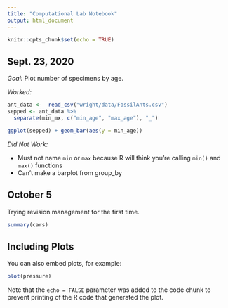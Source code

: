 ```yaml
---
title: "Computational Lab Notebook"
output: html_document
---
```


```r
knitr::opts_chunk$set(echo = TRUE)
```

## Sept. 23, 2020

*Goal:* Plot number of specimens by age.

*Worked:*
```r
ant_data <-  read_csv("wright/data/FossilAnts.csv")
sepped <- ant_data %>%
  separate(min_mx, c("min_age", "max_age"), "_")

ggplot(sepped) + geom_bar(aes(y = min_age))
```



*Did Not Work:* 

* Must not name `min` or `max` because R will think you're calling `min()` and `max()` functions
* Can't make a barplot from group_by       


## October 5 

Trying revision management for the first time. 


```r
summary(cars)
```

## Including Plots

You can also embed plots, for example:

```r
plot(pressure)
```

Note that the `echo = FALSE` parameter was added to the code chunk to prevent printing of the R code that generated the plot.
